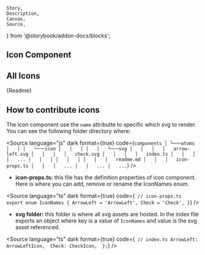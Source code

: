     Story,
    Description,
    Canvas,
    Source,
} from '@storybook/addon-docs/blocks';


## Icon Component

<Canvas withSource="open" withToolbar>
    <Story id="components-icon--icon" />
</Canvas>

## All Icons

<Story id="components-icon--all-icons" />

<Description>{Readme}</Description>

## How to contribute icons

The icon component use the `name` attributte to specific which svg to render.
You can see the following folder directory where:

<Source
    language="js"
    dark
    format={true}
    code={`
    components
    │
    └───atoms
    │   │
    │   └───icon
    │   │   │
    │   │   └───svg
    │   │   │   │   arrow-left.svg
    │   │   │   │   check.svg
    │   │   │   │   index.ts
    │   │   │   │   ...
    │   │   │
    │   │   │
    │   │   │   readme.md
    │   │   │   icon-props.ts
    │   │   │   ...
    │   │   ...
    │   ...
  `}
/>

-   **icon-props.ts:** this file has the definition properties of icon component. Here is where you can add, remove or rename
    the IconNames enum.

<Source
    language="ts"
    dark
    format={true}
    code={`
// icon-props.ts
export enum IconNames {
    ArrowLeft = 'ArrowLeft',
    Check = 'Check',
}`}
/>

-   **svg folder:** this folder is where all svg assets are hosted. In the index file exports an object where key is a value of
    `IconNames` and value is the svg asset referenced.

<Source
    language="ts"
    dark
    format={true}
    code={`
// index.ts
    ArrowLeft: ArrowLeftIcon, 
    Check: CheckIcon, 
};`}
/>

